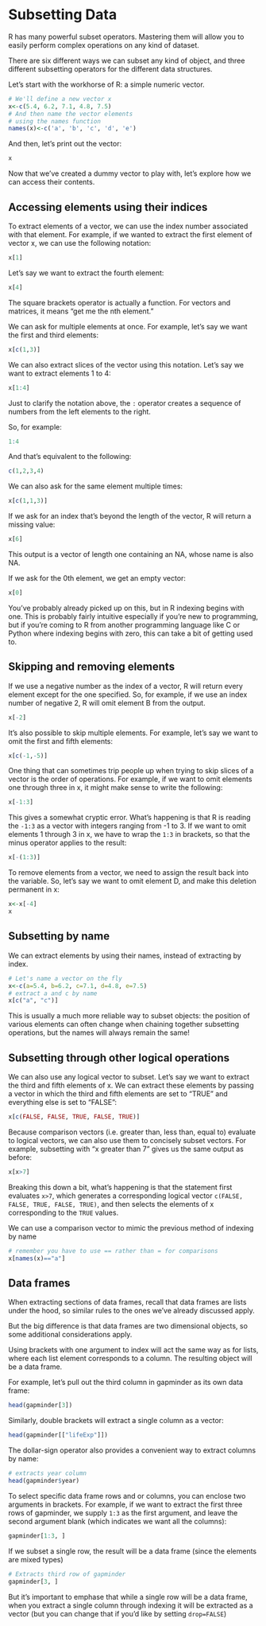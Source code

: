 # Subsetting Data 

R has many powerful subset operators. Mastering them will allow you to easily perform complex operations on any kind of dataset. 

There are six different ways we can subset any kind of object, and three different subsetting operators for the different data structures. 

Let's start with the workhorse of R: a simple numeric vector. 

```r
# We'll define a new vector x
x<-c(5.4, 6.2, 7.1, 4.8, 7.5)
# And then name the vector elements
# using the names function
names(x)<-c('a', 'b', 'c', 'd', 'e')
```

And then, let's print out the vector:

```r
x
```

Now that we've created a dummy vector to play with, let's explore how we can access their contents.

## Accessing elements using their indices

To extract elements of a vector, we can use the index number associated with that element. For example, if we wanted to extract the first element of vector x, we can use the following notation: 

```r
x[1]
```

Let's say we want to extract the fourth element:

```r
x[4]
```

The square brackets operator is actually a function. For vectors and matrices, it means "get me the nth element." 

We can ask for multiple elements at once. For example, let's say we want the first and third elements: 

```r
x[c(1,3)]
```

We can also extract slices of the vector using this notation. Let's say we want to extract elements 1 to 4:

```r
x[1:4]
```

Just to clarify the notation above, the ```:``` operator creates a sequence of numbers from the left elements to the right. 

So, for example: 

```r
1:4
```

And that's equivalent to the following:

```r
c(1,2,3,4)
```

We can also ask for the same element multiple times:

```r
x[c(1,1,3)]
```

If we ask for an index that's beyond the length of the vector, R will return a missing value:

```r
x[6]
```

This output is a vector of length one containing an NA, whose name is also NA. 

If we ask for the 0th element, we get an empty vector:

```r
x[0]
```

You've probably already picked up on this, but in R indexing begins with one. This is probably fairly intuitive especially if you're new to programming, but if you're coming to R from another programming language like C or Python where indexing begins with zero, this can take a bit of getting used to. 

## Skipping and removing elements

If we use a negative number as the index of a vector, R will return every element except for the one specified. So, for example, if we use an index number of negative 2, R will omit element B from the output. 

```r
x[-2]
```

It's also possible to skip multiple elements. For example, let's say we want to omit the first and fifth elements:

```r
x[c(-1,-5)]
```

One thing that can sometimes trip people up when trying to skip slices of a vector is the order of operations. For example, if we want to omit elements one through three in x, it might make sense to write the following:

```r
x[-1:3]
```

This gives a somewhat cryptic error. What's happening is that R is reading the ```-1:3``` as a vector with integers ranging from -1 to 3. If we want to omit elements 1 through 3 in x, we have to wrap the ```1:3``` in brackets, so that the minus operator applies to the result:

```r
x[-(1:3)]
```

To remove elements from a vector, we need to assign the result back into the variable. So, let's say we want to omit element D, and make this deletion permanent in x:

```r
x<-x[-4]
x
```

## Subsetting by name

We can extract elements by using their names, instead of extracting by index. 

```r
# Let's name a vector on the fly
x<-c(a=5.4, b=6.2, c=7.1, d=4.8, e=7.5)
# extract a and c by name
x[c("a", "c")]
```

This is usually a much more reliable way to subset objects: the position of various elements can often change when chaining together subsetting operations, but the names will always remain the same!

## Subsetting through other logical operations 

We can also use any logical vector to subset. Let's say we want to extract the third and fifth elements of x. We can extract these elements by passing a vector in which the third and fifth elements are set to "TRUE" and everything else is set to "FALSE":

```r
x[c(FALSE, FALSE, TRUE, FALSE, TRUE)]
```

Because comparison vectors (i.e. greater than, less than, equal to) evaluate to logical vectors, we can also use them to concisely subset vectors. For example, subsetting with "x greater than 7" gives us the same output as before:

```r
x[x>7]
```

Breaking this down a bit, what's happening is that the statement first evaluates ```x>7```, which generates a corresponding logical vector ```c(FALSE, FALSE, TRUE, FALSE, TRUE)```, and then selects the elements of x corresponding to the ```TRUE``` values. 

We can use a comparison vector to mimic the previous method of indexing by name 

```r
# remember you have to use == rather than = for comparisons
x[names(x)=="a"]
```

## Data frames 

When extracting sections of data frames, recall that data frames are lists under the hood, so similar rules to the ones we've already discussed apply. 

But the big difference is that data frames are two dimensional objects, so some additional considerations apply. 

Using brackets with one argument to index will act the same way as for lists, where each list element corresponds to a column. The resulting object will be a data frame. 

For example, let's pull out the third column in gapminder as its own data frame:

```r
head(gapminder[3])
```

Similarly, double brackets will extract a single column as a vector:

```r
head(gapminder[["lifeExp"]])
```

The dollar-sign operator also provides a convenient way to extract columns by name:

```r
# extracts year column
head(gapminder$year)
```

To select specific data frame rows and or columns, you can enclose two arguments in brackets. For example, if we want to extract the first three rows of gapminder, we supply ```1:3``` as the first argument, and leave the second argument blank (which indicates we want all the columns):

```r
gapminder[1:3, ]
```

If we subset a single row, the result will be a data frame (since the elements are mixed types)

```r
# Extracts third row of gapminder
gapminder[3, ]
```

But it's important to emphase that while a single row will be a data frame, when you extract a single column through indexing it will be extracted as a vector (but you can change that if you'd like by setting ```drop=FALSE```)





